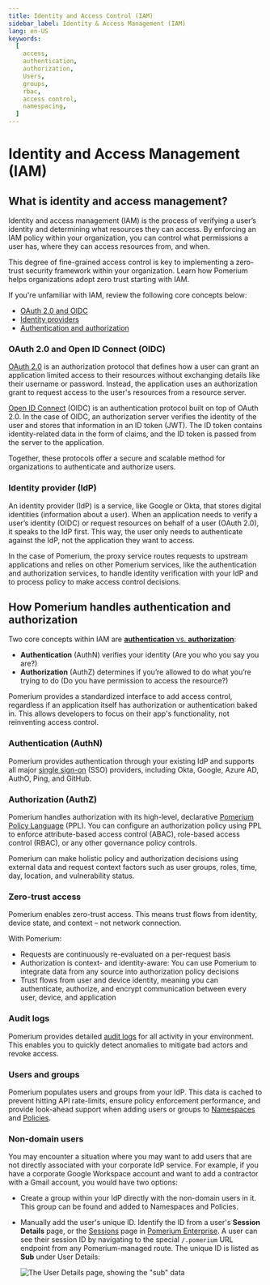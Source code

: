 ```yaml
---
title: Identity and Access Control (IAM)
sidebar_label: Identity & Access Management (IAM)
lang: en-US
keywords:
  [
    access,
    authentication,
    authorization,
    Users,
    groups,
    rbac,
    access control,
    namespacing,
  ]
---
```


# Identity and Access Management (IAM)

## What is identity and access management?

Identity and access management (IAM) is the process of verifying a user’s identity and determining what resources they can access. By enforcing an IAM policy within your organization, you can control what permissions a user has, where they can access resources from, and when.

This degree of fine-grained access control is key to implementing a zero-trust security framework within your organization. Learn how Pomerium helps organizations adopt zero trust starting with IAM.

If you're unfamiliar with IAM, review the following core concepts below:

- [OAuth 2.0 and OIDC](#oauth-20-and-open-id-connect-oidc)
- [Identity providers](#identity-provider-idp)
- [Authentication and authorization](#how-pomerium-handles-authentication-and-authorization)

### OAuth 2.0 and Open ID Connect (OIDC)

[OAuth 2.0](https://www.rfc-editor.org/rfc/rfc6749) is an authorization protocol that defines how a user can grant an application limited access to their resources without exchanging details like their username or password. Instead, the application uses an authorization grant to request access to the user's resources from a resource server.

[Open ID Connect](https://openid.net/specs/openid-connect-core-1_0.html#toc) (OIDC) is an authentication protocol built on top of OAuth 2.0. In the case of OIDC, an authorization server verifies the identity of the user and stores that information in an ID token (JWT). The ID token contains identity-related data in the form of claims, and the ID token is passed from the server to the application.

Together, these protocols offer a secure and scalable method for organizations to authenticate and authorize users.

### Identity provider (IdP)

An identity provider (IdP) is a service, like Google or Okta, that stores digital identities (information about a user). When an application needs to verify a user’s identity (OIDC) or request resources on behalf of a user (OAuth 2.0), it speaks to the IdP first. This way, the user only needs to authenticate against the IdP, not the application they want to access.

In the case of Pomerium, the proxy service routes requests to upstream applications and relies on other Pomerium services, like the authentication and authorization services, to handle identity verification with your IdP and to process policy to make access control decisions.

## How Pomerium handles authentication and authorization

Two core concepts within IAM are [**authentication** vs. **authorization**](https://www.pomerium.com/blog/authentication-v-authorization/):

- **Authentication** (AuthN) verifies your identity (Are you who you say you are?)
- **Authorization** (AuthZ) determines if you’re allowed to do what you’re trying to do (Do you have permission to access the resource?)

Pomerium provides a standardized interface to add access control, regardless if an application itself has authorization or authentication baked in. This allows developers to focus on their app's functionality, not reinventing access control.

### Authentication (AuthN)

Pomerium provides authentication through your existing IdP and supports all major [single sign-on](/docs/identity-providers) (SSO) providers, including Okta, Google, Azure AD, AuthO, Ping, and GitHub.

### Authorization (AuthZ)

Pomerium handles authorization with its high-level, declarative [Pomerium Policy Language](/docs/capabilities/ppl) (PPL). You can configure an authorization policy using PPL to enforce attribute-based access control (ABAC), role-based access control (RBAC), or any other governance policy controls.

Pomerium can make holistic policy and authorization decisions using external data and request context factors such as user groups, roles, time, day, location, and vulnerability status.

### Zero-trust access

Pomerium enables zero-trust access. This means trust flows from identity, device state, and context – not network connection.

With Pomerium:

- Requests are continuously re-evaluated on a per-request basis
- Authorization is context- and identity-aware: You can use Pomerium to integrate data from any source into authorization policy decisions
- Trust flows from user and device identity, meaning you can authenticate, authorize, and encrypt communication between every user, device, and application

### Audit logs

Pomerium provides detailed [audit logs](/docs/capabilities/audit-logs) for all activity in your environment. This enables you to quickly detect anomalies to mitigate bad actors and revoke access.

### Users and groups​

Pomerium populates users and groups from your IdP. This data is cached to prevent hitting API rate-limits, ensure policy enforcement performance, and provide look-ahead support when adding users or groups to [Namespaces](/docs/concepts/access-control#namespaces) and [Policies](/docs/concepts/access-control#policies).

### Non-domain users​

You may encounter a situation where you may want to add users that are not directly associated with your corporate IdP service. For example, if you have a corporate Google Workspace account and want to add a contractor with a Gmail account, you would have two options:

- Create a group within your IdP directly with the non-domain users in it. This group can be found and added to Namespaces and Policies.
- Manually add the user's unique ID. Identify the ID from a user's **Session Details** page, or the [Sessions](/docs/capabilities/reports#sessions) page in [Pomerium Enterprise](/docs/deploy/enterprise). A user can see their session ID by navigating to the special `/.pomerium` URL endpoint from any Pomerium-managed route. The unique ID is listed as **Sub** under User Details:

  ![The User Details page, showing the "sub" data](img/access-control/session-details.png)
